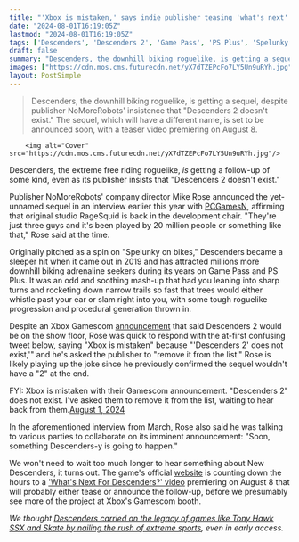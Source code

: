 ```yaml
---
title: "'Xbox is mistaken,' says indie publisher teasing 'what's next' for its mega-hit biking roguelike, because 'Descenders 2 does not exist'"
date: "2024-08-01T16:19:05Z"
lastmod: "2024-08-01T16:19:05Z"
tags: ['Descenders', 'Descenders 2', 'Game Pass', 'PS Plus', 'Spelunky', 'Roguelike', 'Extreme Sports', 'Xbox Gamescom', 'Tony Hawk SSX', 'Skate']
draft: false
summary: "Descenders, the downhill biking roguelike, is getting a sequel, despite publisher NoMoreRobots' insistence that 'Descenders 2 doesn't exist.' The sequel, which will have a different name, is set to be announced soon, with a teaser video premiering on August 8."
images: ["https://cdn.mos.cms.futurecdn.net/yX7dTZEPcFo7LY5Un9uRYh.jpg"]
layout: PostSimple
---
```

> Descenders, the downhill biking roguelike, is getting a sequel, despite publisher NoMoreRobots' insistence that "Descenders 2 doesn't exist." The sequel, which will have a different name, is set to be announced soon, with a teaser video premiering on August 8.


        <img alt="Cover" src="https://cdn.mos.cms.futurecdn.net/yX7dTZEPcFo7LY5Un9uRYh.jpg"/>
        
Descenders, the extreme free riding roguelike, *is* getting a follow-up of some kind, even as its publisher insists that "Descenders 2 doesn't exist."

Publisher NoMoreRobots' company director Mike Rose announced the yet-unnamed sequel in an interview earlier this year with [PCGamesN](https://www.pcgamesn.com/descenders/2-sequel-roguelike-confirmed-steam), affirming that original studio RageSquid is back in the development chair. "They're just three guys and it's been played by 20 million people or something like that," Rose said at the time.

Originally pitched as a spin on "Spelunky on bikes," Descenders became a sleeper hit when it came out in 2019 and has attracted millions more downhill biking adrenaline seekers during its years on Game Pass and PS Plus. It was an odd and soothing mash-up that had you leaning into sharp turns and rocketing down narrow trails so fast that trees would either whistle past your ear or slam right into you, with some tough roguelike progression and procedural generation thrown in.

Despite an Xbox Gamescom [announcement](https://x.com/Wario64/status/1818996998176997835) that said Descenders 2 would be on the show floor, Rose was quick to respond with the at-first confusing tweet below, saying "Xbox is mistaken" because "'Descenders 2' does not exist,'" and he's asked the publisher to "remove it from the list." Rose is likely playing up the joke since he previously confirmed the sequel wouldn't have a "2" at the end. 

FYI: Xbox is mistaken with their Gamescom announcement. "Descenders 2" does not exist. I've asked them to remove it from the list, waiting to hear back from them.[August 1, 2024](https://twitter.com/RaveofRavendale/status/1819005499917906319)

In the aforementioned interview from March, Rose also said he was talking to various parties to collaborate on its imminent announcement: "Soon, something Descenders-y is going to happen." 

We won't need to wait too much longer to hear something about New Descenders, it turns out. The game's official [website](https://descendersgame.com/) is counting down the hours to a ['What's Next For Descenders?' video](https://www.youtube.com/watch?v=xNl2r_WHpcU) premiering on August 8 that will probably either tease or announce the follow-up, before we presumably see more of the project at Xbox's Gamescom booth.

*We thought *[<em>Descenders carried on the legacy of games like Tony Hawk SSX and Skate by nailing the rush of extreme sports</em>](https://www.gamesradar.com/descenders-carries-on-the-legacy-of-games-like-tony-hawk-ssx-and-skate-by-nailing-the-rush-of-extreme-sports/)*, even in early access.*
        